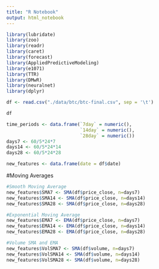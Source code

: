 ```yaml
---
title: "R Notebook"
output: html_notebook
---
```



```r
library(lubridate)
library(zoo)
library(readr)
library(caret)
library(forecast)
library(AppliedPredictiveModeling)
library(e1071)
library(TTR)
library(DMwR)
library(neuralnet)
library(dplyr)
```

```r
df <- read.csv("./data/btc/btc-final.csv", sep = '\t')
```

```r
df
```

```r
time_periods <- data.frame(`7day` = numeric(),
                           `14day` = numeric(),
                           `28day` = numeric())
days7 <- 60/5*24*7
days14 <- 60/5*24*14
days28 <- 60/5*24*28
```

```r
new_features <- data.frame(date = df$date)
```

#Moving Averages
```r
#Smooth Moving Average
new_features$SMA7 <- SMA(df$price_close, n=days7)
new_features$SMA14 <- SMA(df$price_close, n=days14)
new_features$SMA28 <- SMA(df$price_close, n=days28)

#Exponential Moving Average
new_features$EMA7 <- EMA(df$price_close, n=days7)
new_features$EMA14 <- EMA(df$price_close, n=days14)
new_features$EMA28 <- EMA(df$price_close, n=days28)

#Volume SMA and EMA
new_features$VolSMA7 <- SMA(df$volume, n=days7)
new_features$VolSMA14 <- SMA(df$volume, n=days14)
new_features$VolSMA28 <- SMA(df$volume, n=days28)
```
















